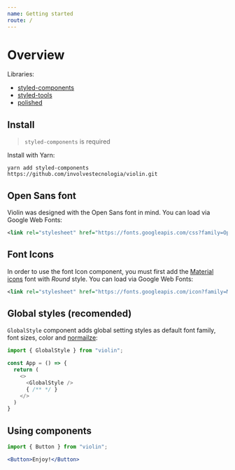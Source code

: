 ```yaml
---
name: Getting started
route: /
---
```


# Overview

Libraries:

* [styled-components](https://www.styled-components.com/)
* [styled-tools](https://github.com/diegohaz/styled-tools)
* [polished](https://polished.js.org)

## Install 

> `styled-components` is required

Install with Yarn:

```shell
yarn add styled-components https://github.com/involvestecnologia/violin.git
```

## Open Sans font

Violin was designed with the Open Sans font in mind. You can load via Google Web Fonts:

```xml
<link rel="stylesheet" href="https://fonts.googleapis.com/css?family=Open+Sans:400,600,700&display=swap" />
```

## Font Icons

In order to use the font Icon component, you must first add the [Material icons](https://material.io/tools/icons/) font with *Round* style. You can load via Google Web Fonts:

```xml
<link rel="stylesheet" href="https://fonts.googleapis.com/icon?family=Material+Icons+Round" />
```

## Global styles (recomended)

`GlobalStyle` component adds global setting styles as default font family, font sizes, color and [normailze](https://necolas.github.io/normalize.css/):

```javascript
import { GlobalStyle } from "violin";

const App = () => {
  return (
    <>
      <GlobalStyle />
      { /** */ }
    </>
  )
}
```

## Using components

```jsx
import { Button } from "violin";

<Button>Enjoy!</Button>
```
